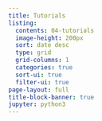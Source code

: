 ```yaml
---
title: Tutorials
listing:
  contents: 04-tutorials
  image-height: 200px
  sort: date desc
  type: grid
  grid-columns: 1
  categories: true
  sort-ui: true
  filter-ui: true
page-layout: full
title-block-banner: true
jupyter: python3
---
```


